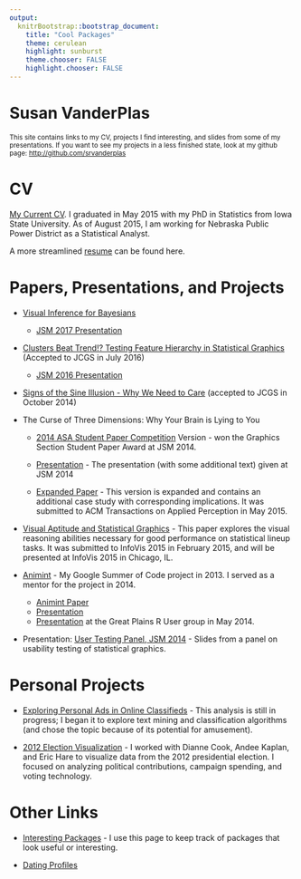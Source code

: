 ```yaml
---
output:
  knitrBootstrap::bootstrap_document:
    title: "Cool Packages"
    theme: cerulean
    highlight: sunburst
    theme.chooser: FALSE
    highlight.chooser: FALSE
---
```


<div class="jumbotron">
<h1> Susan VanderPlas </h1>
<small>
This site contains links to my CV, projects I find interesting, and slides from some of my presentations. If you want to see my projects in a less finished state, look at my github page: [http://github.com/srvanderplas](http://github.com/srvanderplas)
</small>
</div>

# CV
[My Current CV](CV/SusanVanderPlas-CV-2017.pdf). I graduated in May 2015 with my PhD in Statistics from Iowa State University. As of August 2015, I am working for Nebraska Public Power District as a Statistical Analyst.

A more streamlined [resume](CV/SusanVanderPlas-ResumeBusiness.pdf) can be found here.

# Papers, Presentations, and Projects

* [Visual Inference for Bayesians](https://github.com/heike/bayesian-vinference)
    * [JSM 2017 Presentation](https://srvanderplas.github.io/Presentations/JSM2017/BayesianLineup.html#/)

* [Clusters Beat Trend!? Testing Feature Hierarchy in Statistical Graphics](https://github.com/srvanderplas/FeatureHierarchy) (Accepted to JCGS in July 2016)
    * [JSM 2016 Presentation](https://srvanderplas.github.io/Presentations/JSM2016/HierarchyOfVisualFeatures.html#/)

* [Signs of the Sine Illusion - Why We Need to Care](https://raw.githubusercontent.com/heike/sine-illusion/master/Final%20Draft/SineIllusion.pdf) (accepted to JCGS in October 2014)

* The Curse of Three Dimensions: Why Your Brain is Lying to You
    * [2014 ASA Student Paper Competition](https://raw.githubusercontent.com/srvanderplas/LieFactorSine/master/GraphicsPaperCompetition/Full%20Paper%20Unblinded.pdf) Version - won the Graphics Section Student Paper Award at JSM 2014. 
    
    * [Presentation](https://srvanderplas.github.io/Presentations/JSM2014/WhyYourBrainIsLyingToYou/JSM2014.html) - The presentation (with some additional text) given at JSM 2014
    
    * [Expanded Paper](https://raw.githubusercontent.com/srvanderplas/LieFactorSine/master/AcmTransactions/PsychLieFactor.pdf) - This version is expanded and contains an additional case study with corresponding implications. It was submitted to ACM Transactions on Applied Perception in May 2015. 


* [Visual Aptitude and Statistical Graphics](https://github.com/srvanderplas/VisualAptitude/Paper/InfoVis2015Revision/TestingVisualAptitude.pdf) - This paper explores the visual reasoning abilities necessary for good performance on statistical lineup tasks. It was submitted to InfoVis 2015 in February 2015, and will be presented at InfoVis 2015 in Chicago, IL. 

* [Animint](https://github.com/tdhock/animint) - My Google Summer of Code project in 2013. I served as a mentor for the project in 2014. 
    * [Animint Paper](https://github.com/tdhock/animint-paper)
    * [Presentation](https://srvanderplas.github.io/Presentations/JSM2015/Animint.html)
    * [Presentation](https://srvanderplas.github.io/Presentations/RUserGroups - Animint/animint.html) at the Great Plains R User group in May 2014.
    

* Presentation: [User Testing Panel, JSM 2014](https://srvanderplas.github.io/Presentations/UserTestingJSM2014/UserTesting.html) - Slides from a panel on usability testing of statistical graphics.


# Personal Projects
* [Exploring Personal Ads in Online Classifieds](Projects/Classified/Analysis.html) - This analysis is still in progress; I began it to explore text mining and classification algorithms (and chose the topic because of its potential for amusement). 

* [2012 Election Visualization](https://dicook.github.io/election2012/index.html) - I worked with Dianne Cook, Andee Kaplan, and Eric Hare to visualize data from the 2012 presidential election. I focused on analyzing political contributions, campaign spending, and voting technology.

# Other Links

* [Interesting Packages](Rpackages.html) - I use this page to keep track of packages that look useful or interesting. 

* [Dating Profiles](DatingProfiles.html)

